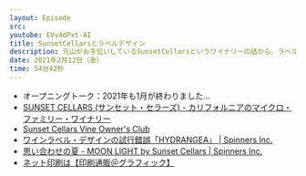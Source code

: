 ```yaml
---
layout: Episode
src: 
youtube: EVv4dPxt-AI
title: SunsetCellarsとラベルデザイン
description: 元山がお手伝いしているSunsetCellarsというワイナリーの話から、ラベルデザインや印刷デザインの難しいところ、面白いところなどを話しました。
date: 2021年2月12日（金）
time: 54分42秒
---
```


- オープニングトーク：2021年も1月が終わりました…
- [SUNSET CELLARS (サンセット・セラーズ) - カリフォルニアのマイクロ・ファミリー・ワイナリー](https://sunsetcellars.jp/)
- [Sunset Cellars Vine Owner's Club](https://sunsetcellars.jp/club)
- [ワインラベル・デザインの試行錯誤「HYDRANGEA」 | Spinners Inc.](https://spinners.work/posts/kudakurage-wine-label-design/)
- [思い合わせの夏 - MOON LIGHT by Sunset Cellars | Spinners Inc.](https://spinners.work/posts/kudakurage-moonlight-label-design/)
- [ネット印刷は【印刷通販＠グラフィック】](https://www.graphic.jp/)